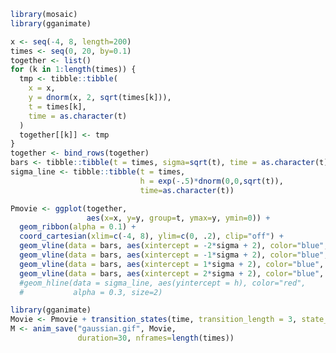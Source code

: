 ```r
library(mosaic)
library(gganimate)
```

```r
x <- seq(-4, 8, length=200)
times <- seq(0, 20, by=0.1)
together <- list()
for (k in 1:length(times)) {
  tmp <- tibble::tibble(
    x = x,
    y = dnorm(x, 2, sqrt(times[k])),
    t = times[k],
    time = as.character(t)
  )
  together[[k]] <- tmp
}
together <- bind_rows(together)
bars <- tibble::tibble(t = times, sigma=sqrt(t), time = as.character(t))
sigma_line <- tibble::tibble(t = times,
                             h = exp(-.5)*dnorm(0,0,sqrt(t)),
                             time=as.character(t))
```

```r
Pmovie <- ggplot(together,
                 aes(x=x, y=y, group=t, ymax=y, ymin=0)) +
  geom_ribbon(alpha = 0.1) +
  coord_cartesian(xlim=c(-4, 8), ylim=c(0, .2), clip="off") +
  geom_vline(data = bars, aes(xintercept = -2*sigma + 2), color="blue", alpha = 0.3, size=2) +
  geom_vline(data = bars, aes(xintercept = -1*sigma + 2), color="blue", alpha = 0.3, size=2) +
  geom_vline(data = bars, aes(xintercept = 1*sigma + 2), color="blue", alpha = 0.3, size=2) +
  geom_vline(data = bars, aes(xintercept = 2*sigma + 2), color="blue", alpha = 0.3, size=2) #+
  #geom_hline(data = sigma_line, aes(yintercept = h), color="red",
  #           alpha = 0.3, size=2)
```

```r
library(gganimate)
Movie <- Pmovie + transition_states(time, transition_length = 3, state_length = 1)
M <- anim_save("gaussian.gif", Movie,
               duration=30, nframes=length(times))

```
